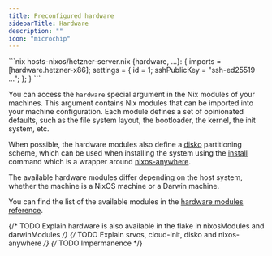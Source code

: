 ```yaml
---
title: Preconfigured hardware
sidebarTitle: Hardware
description: ""
icon: "microchip"
---
```


<RequestExample>
```nix hosts-nixos/hetzner-server.nix
{hardware, ...}: {
  imports = [hardware.hetzner-x86];
  settings = {
    id = 1;
    sshPublicKey = "ssh-ed25519 ...";
  };
}
```
</RequestExample>

You can access the `hardware` special argument in the Nix modules of your
machines. This argument contains Nix modules that can be imported into your
machine configuration. Each module defines a set of opinionated defaults, such as
the file system layout, the bootloader, the kernel, the init system, etc.

When possible, the hardware modules also define a [disko](https://github.com/nix-community/disko) partitioning scheme, which can be used when installing the system using the [install](/commands/install) command which is a wrapper around [nixos-anywhere](https://github.com/nix-community/nixos-anywhere).

The available hardware modules differ depending on the host system, whether the machine is a NixOS machine or a Darwin machine.

You can find the list of the available modules in the [hardware modules reference](/reference/hardware).

{/* TODO Explain hardware is also available in the flake in nixosModules and darwinModules */}
{/* TODO Explain srvos, cloud-init, disko and nixos-anywhere */}
{/* TODO Impermanence */}
